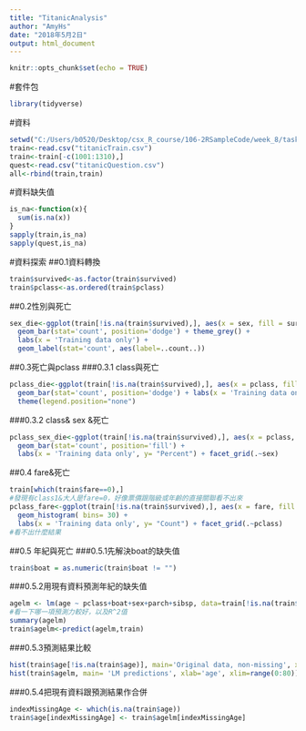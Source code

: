 ```yaml
---
title: "TitanicAnalysis"
author: "AmyHs"
date: "2018年5月2日"
output: html_document
---
```


```r
knitr::opts_chunk$set(echo = TRUE)
```

#套件包
```r
library(tidyverse)
```

#資料
```r
setwd("C:/Users/b0520/Desktop/csx_R_course/106-2RSampleCode/week_8/task_8")
train<-read.csv("titanicTrain.csv")
train<-train[-c(1001:1310),]
quest<-read.csv("titanicQuestion.csv")
all<-rbind(train,train)
```

#資料缺失值
```r
is_na<-function(x){
  sum(is.na(x))
}
sapply(train,is_na)
sapply(quest,is_na)
```

#資料探索
##0.1資料轉換
```r
train$survived<-as.factor(train$survived)
train$pclass<-as.ordered(train$pclass)
```

##0.2性別與死亡
```r
sex_die<-ggplot(train[!is.na(train$survived),], aes(x = sex, fill = survived)) +
  geom_bar(stat='count', position='dodge') + theme_grey() +
  labs(x = 'Training data only') +
  geom_label(stat='count', aes(label=..count..))
```

##0.3死亡與pclass
###0.3.1 class與死亡
```r
pclass_die<-ggplot(train[!is.na(train$survived),], aes(x = pclass, fill = survived)) +
  geom_bar(stat='count', position='dodge') + labs(x = 'Training data only') +
  theme(legend.position="none") 
```

###0.3.2 class& sex &死亡
```r
pclass_sex_die<-ggplot(train[!is.na(train$survived),], aes(x = pclass, fill = survived)) +
  geom_bar(stat='count', position='fill') +
  labs(x = 'Training data only', y= "Percent") + facet_grid(.~sex) 
```

##0.4 fare&死亡
```r
train[which(train$fare==0),]
#發現有class1&大人是fare=0，好像票價跟階級或年齡的直接關聯看不出來
pclass_fare<-ggplot(train[!is.na(train$survived),], aes(x = fare, fill = survived)) +
  geom_histogram( bins= 30) +
  labs(x = 'Training data only', y= "Count") + facet_grid(.~pclass)
#看不出什麼結果
```

##0.5 年紀與死亡
###0.5.1先解決boat的缺失值
```r
train$boat = as.numeric(train$boat != "")
```
###0.5.2用現有資料預測年紀的缺失值
```r
agelm <- lm(age ~ pclass+boat+sex+parch+sibsp, data=train[!is.na(train$age),])
#看一下哪一項預測力較好，以及R^2值
summary(agelm)
train$agelm<-predict(agelm,train)
```
###0.5.3預測結果比較
```r
hist(train$age[!is.na(train$age)], main='Original data, non-missing', xlab='age')
hist(train$agelm, main= 'LM predictions', xlab='age', xlim=range(0:80))
```
###0.5.4把現有資料跟預測結果作合併
```r
indexMissingAge <- which(is.na(train$age))
train$age[indexMissingAge] <- train$agelm[indexMissingAge]
```


